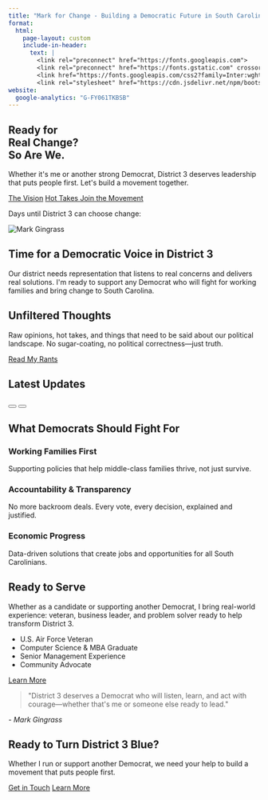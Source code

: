 ```yaml
---
title: "Mark for Change - Building a Democratic Future in South Carolina"
format:
  html:
    page-layout: custom
    include-in-header:
      text: |
        <link rel="preconnect" href="https://fonts.googleapis.com">
        <link rel="preconnect" href="https://fonts.gstatic.com" crossorigin>
        <link href="https://fonts.googleapis.com/css2?family=Inter:wght@400;500;600;700;800&display=swap" rel="stylesheet">
        <link rel="stylesheet" href="https://cdn.jsdelivr.net/npm/bootstrap-icons@1.10.0/font/bootstrap-icons.css">
website:
  google-analytics: "G-FY061TKBSB"
---
```


```{=html}
<!-- Hero Section -->
<section class="hero-section">
  <div class="hero-background"></div>
  <div class="container hero-content">
    <div class="row align-items-center min-vh-100">
      <div class="col-lg-7">
        <h1 class="hero-title">
          Ready for<br>
          <span class="text-gradient">Real Change?</span><br>
          So Are We.
        </h1>
        <p class="hero-subtitle">
          Whether it's me or another strong Democrat, District 3 deserves leadership that puts people first. Let's build a movement together.
        </p>
        <div class="hero-buttons">
          <a href="#platform" class="btn btn-primary btn-lg">The Vision</a>
          <a href="rants.html" class="btn btn-danger btn-lg">
            <i class="bi bi-megaphone-fill"></i> Hot Takes
          </a>
          <a href="#volunteer" class="btn btn-outline-light btn-lg">Join the Movement</a>
        </div>
        <div class="countdown-container mt-4">
          <p class="countdown-label">Days until District 3 can choose change:</p>
          <div id="countdown-timer" class="countdown-display"></div>
        </div>
      </div>
      <div class="col-lg-5">
        <img src="images/markforchange.jpg" alt="Mark Gingrass" class="hero-image">
      </div>
    </div>
  </div>
</section>

<!-- Key Message Section -->
<section class="message-section">
  <div class="container">
    <div class="message-card">
      <h2 class="section-title text-center">Time for a Democratic Voice in District 3</h2>
      <p class="lead text-center">
        Our district needs representation that listens to real concerns and delivers real solutions. 
        I'm ready to support any Democrat who will fight for working families and bring change to South Carolina.
      </p>
    </div>
  </div>
</section>

<!-- Rants Section -->
<section class="rants-preview-section">
  <div class="container">
    <div class="row align-items-center">
      <div class="col-lg-8">
        <h2 class="section-title">
          <i class="bi bi-fire text-danger"></i> Unfiltered Thoughts
        </h2>
        <p class="lead">
          Raw opinions, hot takes, and things that need to be said about our political landscape.
          No sugar-coating, no political correctness—just truth.
        </p>
      </div>
      <div class="col-lg-4 text-lg-end">
        <a href="rants.html" class="btn btn-danger btn-lg">
          <i class="bi bi-megaphone-fill"></i> Read My Rants
        </a>
      </div>
    </div>
  </div>
</section>

<!-- Latest Blog Posts - Horizontal Scroll -->
<section class="blog-section">
  <div class="container-fluid">
    <h2 class="section-title">Latest Updates</h2>
    <div class="blog-scroll-container">
      <div class="blog-scroll" id="blogScroll">
        <!-- Blog posts will be dynamically loaded here -->
      </div>
    </div>
    <div class="blog-nav">
      <button class="blog-nav-btn prev" onclick="scrollBlogs('prev')">
        <i class="bi bi-chevron-left"></i>
      </button>
      <button class="blog-nav-btn next" onclick="scrollBlogs('next')">
        <i class="bi bi-chevron-right"></i>
      </button>
    </div>
  </div>
</section>

<!-- Platform Section -->
<section id="platform" class="platform-section">
  <div class="container">
    <h2 class="section-title text-center">What Democrats Should Fight For</h2>
    <div class="row g-4">
      <div class="col-md-4">
        <div class="platform-card">
          <div class="platform-icon">
            <i class="bi bi-people-fill"></i>
          </div>
          <h3>Working Families First</h3>
          <p>Supporting policies that help middle-class families thrive, not just survive.</p>
        </div>
      </div>
      <div class="col-md-4">
        <div class="platform-card">
          <div class="platform-icon">
            <i class="bi bi-shield-check"></i>
          </div>
          <h3>Accountability & Transparency</h3>
          <p>No more backroom deals. Every vote, every decision, explained and justified.</p>
        </div>
      </div>
      <div class="col-md-4">
        <div class="platform-card">
          <div class="platform-icon">
            <i class="bi bi-graph-up-arrow"></i>
          </div>
          <h3>Economic Progress</h3>
          <p>Data-driven solutions that create jobs and opportunities for all South Carolinians.</p>
        </div>
      </div>
    </div>
  </div>
</section>

<!-- About Section -->
<section class="about-section">
  <div class="container">
    <div class="row align-items-center">
      <div class="col-lg-6">
        <h2 class="section-title">Ready to Serve</h2>
        <p class="lead">
          Whether as a candidate or supporting another Democrat, I bring real-world experience: veteran, business leader, and problem solver ready to help transform District 3.
        </p>
        <ul class="experience-list">
          <li>U.S. Air Force Veteran</li>
          <li>Computer Science & MBA Graduate</li>
          <li>Senior Management Experience</li>
          <li>Community Advocate</li>
        </ul>
        <a href="about.html" class="btn btn-primary">Learn More</a>
      </div>
      <div class="col-lg-6">
        <div class="quote-card">
          <blockquote>
            "District 3 deserves a Democrat who will listen, learn, and act with courage—whether that's me or someone else ready to lead."
          </blockquote>
          <cite>- Mark Gingrass</cite>
        </div>
      </div>
    </div>
  </div>
</section>

<!-- Call to Action Section -->
<section id="volunteer" class="cta-section">
  <div class="container">
    <div class="cta-card">
      <h2 class="cta-title">Ready to Turn District 3 Blue?</h2>
      <p class="cta-subtitle">
        Whether I run or support another Democrat, we need your help to build a movement that puts people first.
      </p>
      <div class="cta-buttons">
        <a href="contact.html" class="btn btn-light btn-lg">Get in Touch</a>
        <a href="#platform" class="btn btn-outline-light btn-lg">Learn More</a>
      </div>
    </div>
  </div>
</section>

<!-- Scripts -->
<script>
// Countdown Timer
function updateCountdown() {
  const electionDate = new Date("Nov 3, 2026 00:00:00").getTime();
  const now = new Date().getTime();
  const distance = electionDate - now;
  
  const days = Math.floor(distance / (1000 * 60 * 60 * 24));
  
  document.getElementById("countdown-timer").innerHTML = `<span class="countdown-number">${days}</span> <span class="countdown-text">days</span>`;
  
  if (distance < 0) {
    document.getElementById("countdown-timer").innerHTML = "TODAY IS THE DAY!";
  }
}

setInterval(updateCountdown, 1000);
updateCountdown();

// Blog Scroll Functions
async function loadBlogPosts() {
  try {
    const response = await fetch('posts.json');
    const posts = await response.json();
    const blogScroll = document.getElementById('blogScroll');
    
    // Take the latest 6 posts
    const latestPosts = posts.slice(0, 6);
    
    latestPosts.forEach(post => {
      const postCard = `
        <div class="blog-card">
          <div class="blog-date">${formatDate(post.date)}</div>
          <h3 class="blog-title">${post.title}</h3>
          <p class="blog-excerpt">${post.description || 'Read more...'}</p>
          <a href="${post.path}" class="blog-link">Read More <i class="bi bi-arrow-right"></i></a>
        </div>
      `;
      blogScroll.innerHTML += postCard;
    });
  } catch (error) {
    // Fallback to sample posts if posts.json doesn't exist yet
    const samplePosts = [
      {
        date: '2025-08-20',
        title: 'The Consolidation Pendulum: Finding Balance in an Age of Endless Reorganization',
        description: 'Corporate consolidation and government reorganization isn\'t inherently good or bad. It\'s about finding the right balance.',
        path: 'posts/2025-08-20-consolidation-balance/'
      },
      {
        date: '2025-08-04',
        title: 'The Epstein Files: Why Transparency Matters',
        description: 'Congressional battles over releasing files expose troubling priorities.',
        path: 'posts/2025-08-04-epstein-files-accountability/'
      },
      {
        date: '2025-08-01',
        title: 'Why Vote Democrat in a Red State?',
        description: 'Building a future that works for all South Carolinians.',
        path: 'posts/2025-08-01-why-vote-democrat-building-future/'
      }
    ];
    
    const blogScroll = document.getElementById('blogScroll');
    samplePosts.forEach(post => {
      const postCard = `
        <div class="blog-card">
          <div class="blog-date">${formatDate(post.date)}</div>
          <h3 class="blog-title">${post.title}</h3>
          <p class="blog-excerpt">${post.description}</p>
          <a href="${post.path}" class="blog-link">Read More <i class="bi bi-arrow-right"></i></a>
        </div>
      `;
      blogScroll.innerHTML += postCard;
    });
  }
}

function formatDate(dateString) {
  const date = new Date(dateString);
  return date.toLocaleDateString('en-US', { month: 'short', day: 'numeric', year: 'numeric' });
}

function scrollBlogs(direction) {
  const container = document.querySelector('.blog-scroll');
  const scrollAmount = 320; // Width of one card plus gap
  
  if (direction === 'prev') {
    container.scrollBy({ left: -scrollAmount, behavior: 'smooth' });
  } else {
    container.scrollBy({ left: scrollAmount, behavior: 'smooth' });
  }
}

// Load blog posts on page load
document.addEventListener('DOMContentLoaded', loadBlogPosts);
</script>
```